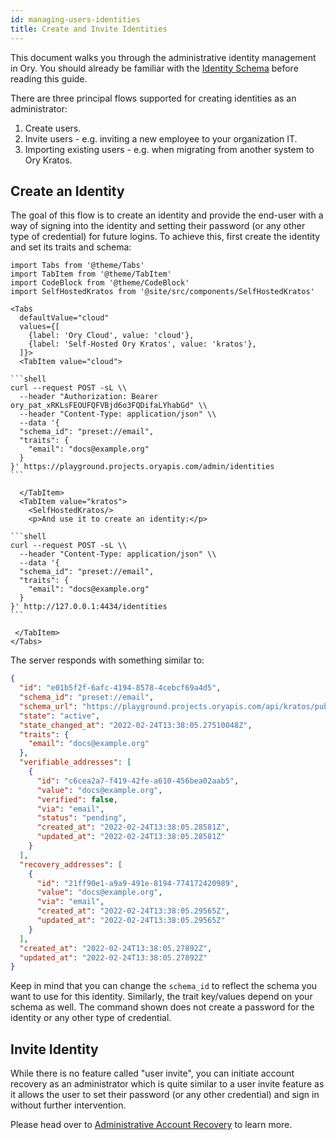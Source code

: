 ```yaml
---
id: managing-users-identities
title: Create and Invite Identities
---
```


This document walks you through the administrative identity management in Ory.
You should already be familiar with the
[Identity Schema](../../kratos/concepts/identity-schema.mdx) before reading this guide.

There are three principal flows supported for creating identities as an
administrator:

1. Create users.
1. Invite users - e.g. inviting a new employee to your organization IT.
1. Importing existing users - e.g. when migrating from another system to Ory
   Kratos.

## Create an Identity

The goal of this flow is to create an identity and provide the end-user with a
way of signing into the identity and setting their password (or any other type
of credential) for future logins. To achieve this, first create the identity and
set its traits and schema:

````mdx-code-block
import Tabs from '@theme/Tabs'
import TabItem from '@theme/TabItem'
import CodeBlock from '@theme/CodeBlock'
import SelfHostedKratos from '@site/src/components/SelfHostedKratos'

<Tabs
  defaultValue="cloud"
  values={[
    {label: 'Ory Cloud', value: 'cloud'},
    {label: 'Self-Hosted Ory Kratos', value: 'kratos'},
  ]}>
  <TabItem value="cloud">

```shell
curl --request POST -sL \\
  --header "Authorization: Bearer ory_pat_xRKLsFEOUFQFVBjd6o3FQDifaLYhabGd" \\
  --header "Content-Type: application/json" \\
  --data '{
  "schema_id": "preset://email",
  "traits": {
    "email": "docs@example.org"
  }
}' https://playground.projects.oryapis.com/admin/identities
```

  </TabItem>
  <TabItem value="kratos">
    <SelfHostedKratos/>
    <p>And use it to create an identity:</p>

```shell
curl --request POST -sL \\
  --header "Content-Type: application/json" \\
  --data '{
  "schema_id": "preset://email",
  "traits": {
    "email": "docs@example.org"
  }
}' http://127.0.0.1:4434/identities
```

 </TabItem>
</Tabs>
````

The server responds with something similar to:

```json
{
  "id": "e01b5f2f-6afc-4194-8578-4cebcf69a4d5",
  "schema_id": "preset://email",
  "schema_url": "https://playground.projects.oryapis.com/api/kratos/public/schemas/cHJlc2V0Oi8vZW1haWw",
  "state": "active",
  "state_changed_at": "2022-02-24T13:38:05.27510048Z",
  "traits": {
    "email": "docs@example.org"
  },
  "verifiable_addresses": [
    {
      "id": "c6cea2a7-f419-42fe-a610-456bea02aab5",
      "value": "docs@example.org",
      "verified": false,
      "via": "email",
      "status": "pending",
      "created_at": "2022-02-24T13:38:05.28581Z",
      "updated_at": "2022-02-24T13:38:05.28581Z"
    }
  ],
  "recovery_addresses": [
    {
      "id": "21ff90e1-a9a9-491e-8194-774172420989",
      "value": "docs@example.org",
      "via": "email",
      "created_at": "2022-02-24T13:38:05.29565Z",
      "updated_at": "2022-02-24T13:38:05.29565Z"
    }
  ],
  "created_at": "2022-02-24T13:38:05.27892Z",
  "updated_at": "2022-02-24T13:38:05.27892Z"
}
```

Keep in mind that you can change the `schema_id` to reflect the schema you want
to use for this identity. Similarly, the trait key/values depend on your schema
as well. The command shown does not create a password for the identity or any
other type of credential.

## Invite Identity

While there is no feature called "user invite", you can initiate account
recovery as an administrator which is quite similar to a user invite feature as
it allows the user to set their password (or any other credential) and sign in
without further intervention.

Please head over to
[Administrative Account Recovery](../../guides/manage-identities/account-recovery.mdx)
to learn more.
